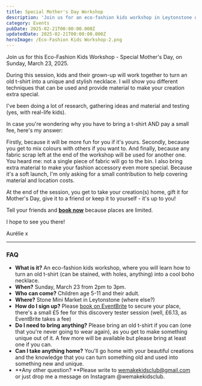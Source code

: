 ```yaml
---
title: Special Mother's Day Workshop
description: 'Join us for an eco-fashion kids workshop in Leytonstone on March 23, 2025.'
category: Events
pubDate: 2025-02-21T00:00:00.000Z
updatedDate: 2025-02-21T00:00:00.000Z
heroImage: /Eco-Fashion Kids Workshop-2.png
---
```


Join us for this Eco-Fashion Kids Workshop - Special Mother's Day, on Sunday, March 23, 2025.

During this session, kids and their grown-up will work together to turn an old t-shirt into a unique and stylish necklace. I will show you different techniques that can be used and provide material to make your creation extra special.

I've been doing a lot of research, gathering ideas and material and testing (yes, with real-life kids).

In case you're wondering why you have to bring a t-shirt AND pay a small fee, here's my answer:

Firstly, because it will be more fun for you if it's yours. Secondly, because you get to mix colours with others if you want to. And finally, because any fabric scrap left at the end of the workshop will be used for another one. You heard me: not a single piece of fabric will go to the bin. I also bring extra material to make your fashion accessory even more special. Because it's a soft launch, I'm only asking for a small contribution to help covering material and location costs.

At the end of the session, you get to take your creation(s) home, gift it for Mother's Day, give it to a friend or keep it to yourself - it's up to you!

Tell your friends and **[book now](https://www.eventbrite.com/e/eco-fashion-kids-workshop-special-mothers-day-tickets-1253822740569?aff=oddtdtcreator)** because places are limited.

I hope to see you there!

Aurélie x

***

### FAQ

* **What is it?** An eco-fashion kids workshop, where you will learn how to turn an old t-shirt (can be stained, with holes, anything) into a cool boho necklace.
* **When?** Sunday, March 23 from 2pm to 3pm.
* **Who can come?** Children age 5-11 and their adult.
* **Where?** Stone Mini Market in Leytonstone (where else?)
* **How do I sign up?** Please [book on EventBrite](https://www.eventbrite.com/e/eco-fashion-kids-workshop-special-mothers-day-tickets-1253822740569?aff=oddtdtcreator) to secure your place, there's a small £5 fee for this discovery tester session (well, £6.13, as EventBrite takes a fee)
* **Do I need to bring anything?** Please bring an old t-shirt if you can (one that you're never going to wear again), as you get to make something unique out of it. A few more will be available but please bring at least one if you can.
* **Can I take anything home?** You'll go home with your beautiful creations and the knowledge that you can turn something old and used into something new and unique.
* \*\*Any other question? \*\*Please write to [wemakekidsclub@gmail.com](mailto\:wemakekidsclub@gmail.com) or just drop me a message on Instagram @wemakekidsclub.

